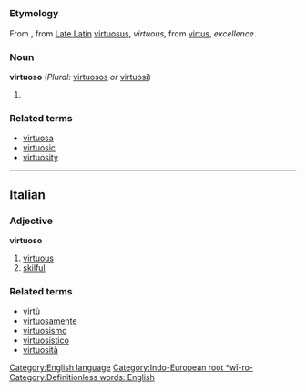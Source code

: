 =={{en}}==
[[Category:English language]]
===Etymology===
From {{it}}, from [[w:Vulgar Latin|Late Latin]] [[virtuosus]], ''virtuous'', from {{la}} [[virtus]], ''excellence''. [[Category:Indo-European root *wī-ro-]]
===Noun===
'''virtuoso''' (''Plural:'' [[virtuosos]] ''or'' [[virtuosi]])

#{{stub}} [[Category:Definitionless words: English]]
===Related terms===
*[[virtuosa]]
*[[virtuosic]]
*[[virtuosity]]

----

==Italian==
===Adjective===
'''virtuoso'''

# [[virtuous]]
# [[skilful]]

===Related terms===
*[[virtù]]
*[[virtuosamente]]
*[[virtuosismo]]
*[[virtuosistico]]
*[[virtuosità]]